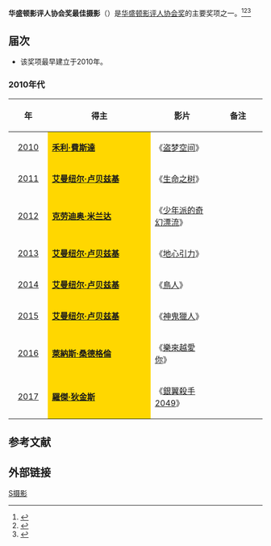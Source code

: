 '''华盛顿影评人协会奖最佳摄影'''（{{lang-en|'''Washington D.C. Area Film Critics Association Award for Best Cinematography'''}}）是[[华盛顿特区影评人协会|华盛顿影评人协会奖]]的主要奖项之一。<ref>{{cite web |url=http://yule.sohu.com/20131210/n391544835.shtml |title=华盛顿影评人协会奖揭晓 《为奴十二年》获六奖 |accessdate=2013 |publisher=搜狐网 |work= |language=zh-hans |archive-date=2014-03-29 |archive-url=https://web.archive.org/web/20140329214520/http://yule.sohu.com/20131210/n391544835.shtml |dead-url=no }}</ref><ref>{{cite web |url=http://ent.163.com/12/1212/16/8IHN7E2A00034QN3.html |title=华盛顿影评人协会奖揭晓 《猎杀本拉登》获3奖 |accessdate=2012 |publisher=网易 |work= |language=zh-hans |archive-date=2014-03-29 |archive-url=https://web.archive.org/web/20140329185417/http://ent.163.com/12/1212/16/8IHN7E2A00034QN3.html |dead-url=no }}</ref><ref>{{cite web|url=http://ent.qq.com/a/20111206/000107.htm|title=华盛顿特区影评人协会揭晓 《艺术家》再次折桂|accessdate=2011|publisher=腾讯网|work=|language=zh-hans|deadurl=yes|archiveurl=https://web.archive.org/web/20161110142222/http://ent.qq.com/a/20111206/000107.htm|archivedate=2016-11-10}}</ref>

== 届次 ==
*该奖项最早建立于2010年。
=== 2010年代 ===
{| class="wikitable" width="95%" cellpadding="5"
|-
!width="100"|年
!width="500"|得主
!width="200"|影片
!width="200"|备注
|-
|style="text-align:center;"| [[第9届华盛顿影评人协会奖|2010]] ||  style="background:#FFD700;" | '''[[禾利·費斯達|禾利·費斯達]]''' ||《[[盗梦空间|盗梦空间]]》  ||  
|-
|style="text-align:center;"| [[第10届华盛顿影评人协会奖|2011]] ||  style="background:#FFD700;" | '''[[艾曼纽尔·卢贝兹基|艾曼纽尔·卢贝兹基]]''' || 《[[生命之树_(电影)|生命之树]]》 ||  
|-
|style="text-align:center;"| [[第11届华盛顿影评人协会奖|2012]] ||  style="background:#FFD700;" | '''[[克劳迪奥·米兰达|克劳迪奥·米兰达]]'''|| 《[[少年派的奇幻漂流|少年派的奇幻漂流]]》 || 
|-
|style="text-align:center;"| [[第12届华盛顿影评人协会奖|2013]] || style="background:#FFD700;" | '''[[艾曼纽尔·卢贝兹基|艾曼纽尔·卢贝兹基]]'''|| 《[[地心引力_(电影)|地心引力]]》 ||  
|-
|style="text-align:center;"| [[第13届华盛顿影评人协会奖|2014]] || style="background:#FFD700;" | '''[[艾曼纽尔·卢贝兹基|艾曼纽尔·卢贝兹基]]'''|| 《[[鳥人_(2014年電影)|鳥人]]》 ||  
|-
|style="text-align:center;"| [[第14届华盛顿影评人协会奖|2015]] || style="background:#FFD700;" | '''[[艾曼纽尔·卢贝兹基|艾曼纽尔·卢贝兹基]]'''|| 《[[神鬼獵人|神鬼獵人]]》 ||  
|-
|style="text-align:center;"| [[第15届华盛顿影评人协会奖|2016]] || style="background:#FFD700;" | '''[[萊納斯·桑德格倫|萊納斯·桑德格倫]]'''|| 《[[樂來越愛你|樂來越愛你]]》 ||  
|-
|style="text-align:center;"| [[第16届华盛顿影评人协会奖|2017]] || style="background:#FFD700;" | '''[[羅傑·狄金斯|羅傑·狄金斯]]'''|| 《[[銀翼殺手2049|銀翼殺手2049]]》 ||  
|}

==参考文献==
{{reflist}}

== 外部链接 ==
{{华盛顿影评人协会奖}}

[[Category:华盛顿影评人协会奖|S摄影]]